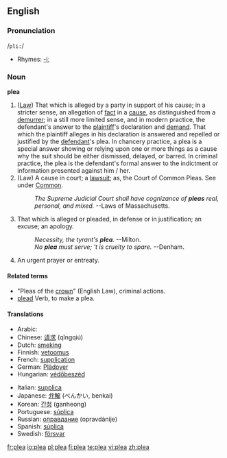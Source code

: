 {{rfc}}
==English==

===Pronunciation===
/<tt>pli:</tt>/
*Rhymes: [[Rhymes:English:-iː|-iː]]

===Noun===
'''plea'''

# ([[Law]]) That which is alleged by a party in support of his cause; in a stricter sense, an allegation of [[fact]] in a [[cause]], as distinguished from a [[demurrer]]; in a still more limited sense, and in modern practice, the defendant's answer to the [[plaintiff]]'s declaration and [[demand]]. That which the plaintiff alleges in his declaration is answered and repelled or justified by the [[defendant]]'s plea. In chancery practice, a plea is a special answer showing or relying upon one or more things as a cause why the suit should be either dismissed, delayed, or barred. In criminal practice, the plea is the defendant's formal answer to the indictment or information presented against  him / her.
# (Law) A cause in court; a [[lawsuit]]; as, the Court of Common Pleas. See under [[Common]].
#:''The Supreme Judicial Court shall have cognizance of '''pleas''' real, personal, and mixed.''      --Laws of Massachusetts.
# That which is alleged or pleaded, in defense or in justification; an excuse; an apology.
#: ''Necessity, the tyrant's '''plea'''.'' --Milton.
#: ''No '''plea''' must serve; 't is cruelty to spare.'' --Denham.
# An urgent prayer or entreaty.

====Related terms====
*"Pleas of the [[crown]]" (English Law), criminal actions.
*[[plead]] Verb, to make a plea.

====Translations====
{{trans-top|}}
*Arabic: {{Arab|[[دعوى قضائية]]}} {{IPAchar|(dáʕwa qaɖa’íyya)}} {{f}}
*Chinese: [[请求]] (qǐngqiú)
*Dutch: [[smeking]] {{f}}
*Finnish: [[vetoomus]]
*French: [[supplication]] {{f}}
*German: [[Plädoyer]] {{n}}
*Hungarian: [[védőbeszéd]]
{{trans-mid}}
*Italian: [[supplica]] {{f}}
*Japanese: [[弁解]] (べんかい, benkai)
*Korean: [[간청]] (ganheong)
*Portuguese: [[súplica]] {{f}}
*Russian: [[оправдание]] (opravdánije) {{n}}
*Spanish: [[súplica]] {{f}}
*Swedish: [[försvar]] {{c}}
{{trans-bottom}}

[[fr:plea]]
[[io:plea]]
[[pl:plea]]
[[fi:plea]]
[[te:plea]]
[[vi:plea]]
[[zh:plea]]